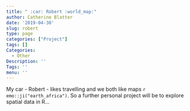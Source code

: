 ```yaml
---
title: " :car: Robert :world_map:"
author: Catherine Blatter
date: '2019-04-30'
slug: robert
type: page
categories: ["Project"]
tags: []
Categories:
  - Other
Description: ''
Tags: ''
menu: ''
---
```


My car - Robert - likes travelling and we both like maps `r emo::ji("earth_africa")`. 
So a further personal project will be to explore spatial data in R...